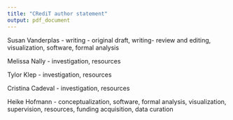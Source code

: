 ```yaml
---
title: "CRediT author statement"
output: pdf_document
---
```


Susan Vanderplas - writing - original draft, writing- review and editing, visualization, software, formal analysis

Melissa Nally - investigation, resources

Tylor Klep - investigation, resources

Cristina Cadeval - investigation, resources

Heike Hofmann - conceptualization, software, formal analysis, visualization, supervision, resources, funding acquisition, data curation